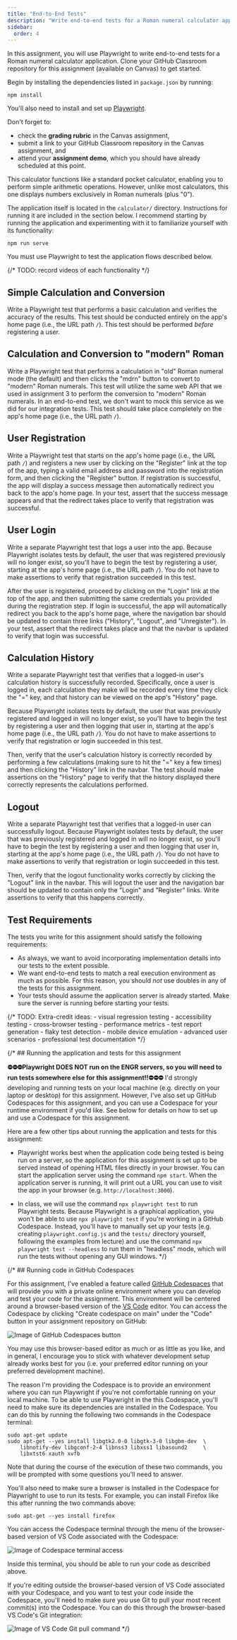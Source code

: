 ```yaml
---
title: "End-to-End Tests"
description: "Write end-to-end tests for a Roman numeral calculator application using Playwright."
sidebar:
  order: 4
---
```


In this assignment, you will use Playwright to write end-to-end tests for a Roman numeral calculator application. Clone your GitHub Classroom repository for this assignment (available on Canvas) to get started.

Begin by installing the dependencies listed in `package.json` by running:

```shell
npm install
```

You'll also need to install and set up [Playwright](https://playwright.dev/).

Don't forget to:

- check the **grading rubric** in the Canvas assignment,
- submit a link to your GitHub Classroom repository in the Canvas assignment, and
- attend your **assignment demo**, which you should have already scheduled at this point.

This calculator functions like a standard pocket calculator, enabling you to perform simple arithmetic operations. However, unlike most calculators, this one displays numbers exclusively in Roman numerals (plus "0").

The application itself is located in the `calculator/` directory. Instructions for running it are included in the section below. I recommend starting by running the application and experimenting with it to familiarize yourself with its functionality:

```shell
npm run serve
```

You must use Playwright to test the application flows described below. 

{/* TODO: record videos of each functionality */}

## Simple Calculation and Conversion

Write a Playwright test that performs a basic calculation and verifies the accuracy of the results. This test should be conducted entirely on the app's home page (i.e., the URL path `/`). This test should be performed *before* registering a user.

## Calculation and Conversion to "modern" Roman

Write a Playwright test that performs a calculation in "old" Roman numeral mode (the default) and then clicks the "mdrn" button to convert to "modern" Roman numerals. This test will utilize the same web API that we used in assignment 3 to perform the conversion to "modern" Roman numerals. In an end-to-end test, we don't want to mock this service as we did for our integration tests. This test should take place completely on the app's home page (i.e., the URL path `/`).

## User Registration

Write a Playwright test that starts on the app's home page (i.e., the URL path `/`) and registers a new user by clicking on the "Register" link at the top of the app, typing a valid email address and password into the registration form, and then clicking the "Register" button. If registration is successful, the app will display a success message then automatically redirect you back to the app's home page. In your test, assert that the success message appears and that the redirect takes place to verify that registration was successful.

## User Login

Write a separate Playwright test that logs a user into the app. Because Playwright isolates tests by default, the user that was registered previously will no longer exist, so you'll have to begin the test by registering a user, starting at the app's home page (i.e., the URL path `/`). You do not have to make assertions to verify that registration succeeded in this test.

After the user is registered, proceed by clicking on the "Login" link at the top of the app, and then submitting the same credentials you provided during the registration step. If login is successful, the app will automatically redirect you back to the app's home page, where the navigation bar should be updated to contain three links ("History", "Logout", and "Unregister"). In your test, assert that the redirect takes place and that the navbar is updated to verify that login was successful.

## Calculation History

Write a separate Playwright test that verifies that a logged-in user's calculation history is successfully recorded. Specifically, once a user is logged in, each calculation they make will be recorded every time they click the "=" key, and that history can be viewed on the app's "History" page.

Because Playwright isolates tests by default, the user that was previously registered and logged in will no longer exist, so you'll have to begin the test by registering a user and then logging that user in, starting at the app's home page (i.e., the URL path `/`). You do not have to make assertions to verify that registration or login succeeded in this test.

Then, verify that the user's calculation history is correctly recorded by performing a few calculations (making sure to hit the "=" key a few times) and then clicking the "History" link in the navbar. The test should make assertions on the "History" page to verify that the history displayed there correctly represents the calculations performed.

## Logout

Write a separate Playwright test that verifies that a logged-in user can successfully logout. Because Playwright isolates tests by default, the user that was previously registered and logged in will no longer exist, so you'll have to begin the test by registering a user and then logging that user in, starting at the app's home page (i.e., the URL path `/`). You do not have to make assertions to verify that registration or login succeeded in this test.

Then, verify that the logout functionality works correctly by clicking the "Logout" link in the navbar. This will logout the user and the navigation bar should be updated to contain only the "Login" and "Register" links. Write assertions to verify that this happens correctly.

## Test Requirements

The tests you write for this assignment should satisfy the following requirements:

- As always, we want to avoid incorporating implementation details into our tests to the extent possible.
- We want end-to-end tests to match a real execution environment as much as possible. For this reason, you should *not* use doubles in any of the tests for this assignment.
- Your tests should assume the application server is already started. Make sure the server is running before starting your tests.

{/* TODO: Extra-credit ideas:
    - visual regression testing
    - accessibility testing
    - cross-browser testing
    - performance metrics
    - test report generation
    - flaky test detection
    - mobile device emulation
    - advanced user scenarios
    - professional test documentation */}

{/* ## Running the application and tests for this assignment

**⛔️⛔️⛔️Playwright DOES NOT run on the ENGR servers, so you will need to run tests somewhere else for this assignment!!⛔️⛔️⛔️** I'd strongly developing and running tests on your local machine (e.g. directly on your laptop or desktop) for this assignment. However, I've also set up GitHub Codespaces for this assignment, and you can use a Codespace for your runtime environment if you'd like. See below for details on how to set up and use a Codespace for this assignment.

Here are a few other tips about running the application and tests for this assignment:

  * Playwright works best when the application code being tested is being run on a server, so the application for this assignment is set up to be served instead of opening HTML files directly in your browser. You can start the application server using the command `npm start`. When the application server is running, it will print out a URL you can use to visit the app in your browser (e.g. `http://localhost:3000`).

  * In class, we will use the command `npx playwright test` to run Playwright tests. Because Playwright is a graphical application, you won't be able to use `npx playwright test` if you're working in a GitHub Codespace. Instead, you'll have to manually set up your tests (e.g. creating `playwright.config.js` and the `tests/` directory yourself, following the examples from lecture) and use the command `npx playwright test --headless` to run them in "headless" mode, which will run the tests without opening any GUI windows. */}

{/* ## Running code in GitHub Codespaces

For this assignment, I've enabled a feature called [GitHub Codespaces](https://docs.github.com/en/codespaces/) that will provide you with a private online environment where you can develop and test your code for the assignment. This environment will be centered around a browser-based version of the [VS Code](https://code.visualstudio.com/) editor. You can access the Codespace by clicking "Create codespace on main" under the "Code" button in your assignment repository on GitHub:

![Image of GitHub Codespaces button](https://www.dropbox.com/s/wvijvh130fjuud5/Screen%20Shot%202022-05-24%20at%2011.17.58%20AM.png?raw=true)

You may use this browser-based editor as much or as little as you like, and in general, I encourage you to stick with whatever development setup already works best for you (i.e. your preferred editor running on your preferred development machine).

The reason I'm providing the Codespace is to provide an environment where you can run Playwright if you're not comfortable running on your local machine. To be able to use Playwright in the this Codespace, you'll need to make sure its dependencies are installed in the Codespace. You can do this by running the following two commands in the Codespace terminal:
```
sudo apt-get update
sudo apt-get --yes install libgtk2.0-0 libgtk-3-0 libgbm-dev  \
    libnotify-dev libgconf-2-4 libnss3 libxss1 libasound2     \
    libxtst6 xauth xvfb
```
Note that during the course of the execution of these two commands, you will be prompted with some questions you'll need to answer.

You'll also need to make sure a browser is installed in the Codespace for Playwright to use to run its tests. For example, you can install Firefox like this after running the two commands above:
```
sudo apt-get --yes install firefox
```

You can access the Codespace terminal through the menu of the browser-based version of VS Code associated with the Codespace:

![Image of Codespace terminal access](https://www.dropbox.com/s/nqebudssjvcwyw5/Screen%20Shot%202022-05-24%20at%2011.45.34%20AM.png?raw=true)

Inside this terminal, you should be able to run your code as described above.

If you're editing outside the browser-based version of VS Code associated with your Codespace, and you want to test your code inside the Codespace, you'll need to make sure you use Git to pull your most recent commit(s) into the Codespace. You can do this through the browser-based VS Code's Git integration:

![Image of VS Code Git pull command](https://www.dropbox.com/s/d4rlv954af0q6r4/Screen%20Shot%202022-05-24%20at%2011.37.23%20AM.png?raw=true) */}